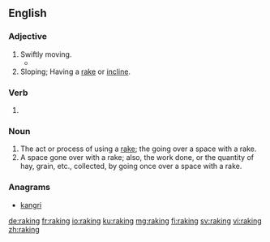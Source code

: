 ==English==

===Adjective===
{{en-adj}}

# Swiftly moving.
#* {{quote-news
|year=2011
|date=January 25
|author=Paul Fletcher
|title=Arsenal 3 - 0 Ipswich (agg 3 - 1)
|work=BBC
|url=http://news.bbc.co.uk/sport2/hi/football/league_cup/9371217.stm
|page=
|passage=You could feel the relief after Bendtner collected Wilshere's '''raking''' pass before cutting inside Carlos Edwards and burying his shot beyond Fulop.}}
# Sloping; Having a [[rake]] or [[incline]].

===Verb===
{{head|en|present participle}}

# {{present participle of|rake|lang=en|nocat=1}}

===Noun===
{{en-noun}}

# The act or process of using a [[rake]]; the going over a space with a rake.
# A space gone over with a rake; also, the work done, or the quantity of hay, grain, etc., collected, by going once over a space with a rake.

===Anagrams===
* [[kangri#English|kangri]]

[[de:raking]]
[[fr:raking]]
[[io:raking]]
[[ku:raking]]
[[mg:raking]]
[[fi:raking]]
[[sv:raking]]
[[vi:raking]]
[[zh:raking]]